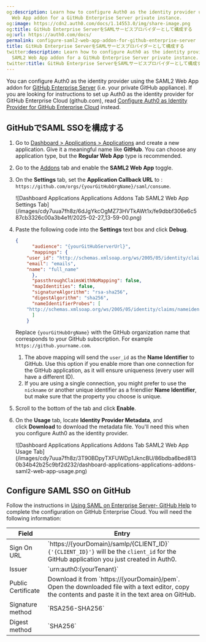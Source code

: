 ```yaml
---
og:description: Learn how to configure Auth0 as the identity provider using the SAML2
  Web App addon for a GitHub Enterprise Server private instance.
og:image: https://cdn2.auth0.com/docs/1.14553.0/img/share-image.png
og:title: GitHub Enterprise ServerをSAMLサービスプロバイダーとして構成する
og:url: https://auth0.com/docs/
permalink: configure-saml2-web-app-addon-for-github-enterprise-server
title: GitHub Enterprise ServerをSAMLサービスプロバイダーとして構成する
twitter:description: Learn how to configure Auth0 as the identity provider using the
  SAML2 Web App addon for a GitHub Enterprise Server private instance.
twitter:title: GitHub Enterprise ServerをSAMLサービスプロバイダーとして構成する
---
```


You can configure Auth0 as the <Tooltip tip="Identity Provider (IdP): Service that stores and manages digital identities." cta="View Glossary" href="/docs/glossary?term=identity+provider">identity provider</Tooltip> using the SAML2 Web App addon for [GitHub Enterprise Server](https://help.github.com/en/enterprise/2.16/admin/user-management/using-saml) (i.e. your private GitHub appliance). If you are looking for instructions to set up Auth0 as the identity provider for GitHub Enterprise Cloud (github.com), read [Configure Auth0 as Identity Provider for GitHub Enterprise Cloud](/docs/authenticate/single-sign-on/outbound-single-sign-on/configure-auth0-saml-identity-provider/configure-saml2-web-app-addon-for-github-enterprise-cloud) instead.

## GitHubでSAML SSOを構成する

1. Go to [Dashboard > Applications > Applications](https://manage.auth0.com/#/applications) and create a new application. Give it a meaningful name like **GitHub**. You can choose any application type, but the **Regular Web App** type is recommended.
2. Go to the [Addons](https://manage.auth0.com/#/applications/{yourClientId}/addons) tab and enable the **SAML2 Web App** toggle.
3. On the **Settings** tab, set the **Application Callback URL** to : `https://github.com/orgs/{yourGitHubOrgName}/saml/consume`.

   <Frame>![Dashboard Applications Applications Addons Tab SAML2 Web App Settings Tab](/images/cdy7uua7fh8z/6dJgYkcOgMZ73HVTkAWt1x/fe9dbbf306e6c587cb3326c00a3b4e1f/2025-02-27_13-59-00.png)</Frame>
4. Paste the following code into the **Settings** text box and click **Debug**.

   ```json lines
   {
         "audience": "{yourGitHubServerUrl}",
         "mappings": {
       "user_id": "http://schemas.xmlsoap.org/ws/2005/05/identity/claims/nameidentifier",
       "email": "emails",
       "name": "full_name"
         },
         "passthroughClaimsWithNoMapping": false,
         "mapIdentities": false,
         "signatureAlgorithm": "rsa-sha256",
         "digestAlgorithm": "sha256",
         "nameIdentifierProbes": [
       "http://schemas.xmlsoap.org/ws/2005/05/identity/claims/nameidentifier"
         ]
       }
   ```


   

   

   Replace `{yourGitHubOrgName}` with the GitHub organization name that corresponds to your GitHub subscription. For example `https://github.yourname.com`.
   1. The above mapping will send the `user_id` as the **Name Identifier** to GitHub. Use this option if you enable more than one connection for the GitHub application, as it will ensure uniqueness (every user will have a different ID).
   2. If you are using a single connection, you might prefer to use the `nickname` or another unique identifier as a friendlier **Name Identifier**, but make sure that the property you choose is unique.
5. Scroll to the bottom of the tab and click **Enable**.
6. On the **Usage** tab, locate **Identity Provider Metadata**, and click **Download** to download the metadata file. You'll need this when you configure Auth0 as the identity provider.

   <Frame>![Dashboard Applications Applications Addons Tab SAML2 Web App Usage Tab](/images/cdy7uua7fh8z/3T90BDpyTXFUWDp1JkncBU/86bdba6bed8130b34b42b25c9bf2d232/dashboard-applications-applications-addons-saml2-web-app-usage.png)</Frame>

## Configure SAML SSO on GitHub

Follow the instructions in [Using SAML on Enterprise Server- GitHub Help](https://help.github.com/en/enterprise/admin/user-management/using-saml#configuring-saml-settings) to complete the configuration on GitHub Enterprise Cloud. You will need the following information:

<table>
  <thead>
    <tr>
      <th>Field</th>
      <th>Entry</th>
    </tr>
  </thead>
  <tbody>
    <tr>
      <td>Sign On URL</td>
      <td>
        `https://{yourDomain}/samlp/{CLIENT_ID}`<br/>
        <code>{'{CLIENT_ID}'}</code> will be the <code>client_id</code> for the GitHub application you just created in Auth0.
      </td>
    </tr>
    <tr>
      <td>Issuer</td>
      <td>`urn:auth0:{yourTenant}`</td>
    </tr>
    <tr>
      <td>Public Certificate</td>
      <td>
        Download it from `https://{yourDomain}/pem`. Open the downloaded file with a text editor, copy the contents and paste it in the text area on GitHub.
      </td>
    </tr>
    <tr>
      <td>Signature method</td>
      <td>`RSA256-SHA256`</td>
    </tr>
    <tr>
      <td>Digest method</td>
      <td>`SHA256`</td>
    </tr>
  </tbody>
</table>